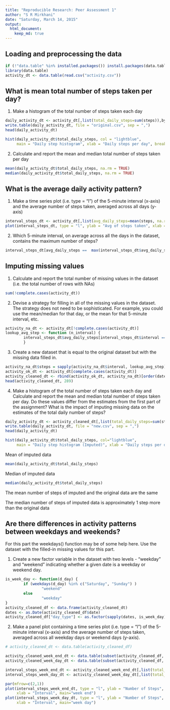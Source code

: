 ```yaml
---
title: "Reproducible Research: Peer Assessment 1"
author: "S R Mirkhani"
date: "Saturday, March 14, 2015"
output: 
  html_document:
    keep_md: true
---
```



## Loading and preprocessing the data


```r
if (!"data.table" %in% installed.packages()) install.packages(data.table)
library(data.table)
activity_dt <- data.table(read.csv("activity.csv"))
```

## What is mean total number of steps taken per day?
1. Make a histogram of the total number of steps taken each day
```r
daily_activity_dt <- activity_dt[,list(total_daily_steps=sum(steps)),by=date]
write.table(daily_activity_dt, file = "original.csv", sep = ",")
head(daily_activity_dt)

hist(daily_activity_dt$total_daily_steps, col = "lightblue",
     main = "Daily step histogram", xlab = "Daily steps per day", breaks = 20)
```
2. Calculate and report the mean and median total number of steps taken
per day
```r
mean(daily_activity_dt$total_daily_steps, na.rm = TRUE)
median(daily_activity_dt$total_daily_steps, na.rm = TRUE)
```


## What is the average daily activity pattern?
1. Make a time series plot (i.e. type = "l") of the 5-minute interval (x-axis)
and the average number of steps taken, averaged across all days (y-axis)  
```r
interval_steps_dt <- activity_dt[,list(avg_daily_steps=mean(steps, na.rm = TRUE)),by=interval]
plot(interval_steps_dt, type = "l", ylab = "Avg of steps taken", xlab = "Interval")
```
  
2. Which 5-minute interval, on average across all the days in the dataset,
contains the maximum number of steps?  
```r
interval_steps_dt[avg_daily_steps ==  max(interval_steps_dt$avg_daily_steps)]
```


## Imputing missing values
1. Calculate and report the total number of missing values in the dataset
(i.e. the total number of rows with NAs)
```r
sum(!complete.cases(activity_dt))
```
2. Devise a strategy for filling in all of the missing values in the dataset. The
strategy does not need to be sophisticated. For example, you could use
the mean/median for that day, or the mean for that 5-minute interval, etc.

```r
activity_na_dt <- activity_dt[!complete.cases(activity_dt)]
lookup_avg_step <- function (n_interval) {
        interval_steps_dt$avg_daily_steps[interval_steps_dt$interval == n_interval]
        }
```

3. Create a new dataset that is equal to the original dataset but with the
missing data filled in.
```r
activity_na_dt$steps = sapply(activity_na_dt$interval, lookup_avg_step)
activity_ok_dt <- activity_dt[complete.cases(activity_dt)]
activity_cleaned_dt <- rbind(activity_ok_dt, activity_na_dt)[order(date, interval)]
head(activity_cleaned_dt, 289)
```

4. Make a histogram of the total number of steps taken each day and Calculate
and report the mean and median total number of steps taken per day. Do
these values differ from the estimates from the first part of the assignment?
What is the impact of imputing missing data on the estimates of the total
daily number of steps?
```r
daily_activity_dt <- activity_cleaned_dt[,list(total_daily_steps=sum(steps, na.rm = TRUE)),by=date]
write.table(daily_activity_dt, file = "new.csv", sep = ",")
head(daily_activity_dt)
```
```r
hist(daily_activity_dt$total_daily_steps, col="lightblue",
     main = "Daily step histogram (Imputed)", xlab = "Daily steps per day", breaks = 20)

```
  
Mean of imputed data
```r
mean(daily_activity_dt$total_daily_steps)

```
  
Median of imputed data
```r
median(daily_activity_dt$total_daily_steps)
```
  
The mean number of steps of imputed and the original data are the same
  
The median number of steps of imputed data is approximately 1 step more than
the original data


## Are there differences in activity patterns between weekdays and weekends?

For this part the weekdays() function may be of some help here. Use the dataset
with the filled-in missing values for this part.

1. Create a new factor variable in the dataset with two levels - "weekday"
and "weekend" indicating whether a given date is a weekday or weekend
day.
```r
is_week_day <- function(d_day) {
        if (weekdays(d_day) %in% c("Saturday", "Sunday") )
                "weekend"
        else
                "weekday"
}
activity_cleaned_df <- data.frame(activity_cleaned_dt)
dates <- as.Date(activity_cleaned_df$date)
activity_cleaned_df["day_type"] <- as.factor(sapply(dates, is_week_day))
```

2. Make a panel plot containing a time series plot (i.e. type = "l") of the
5-minute interval (x-axis) and the average number of steps taken, averaged
across all weekday days or weekend days (y-axis).
```r
# activity_cleaned_dt <- data.table(activity_cleaned_df)

activity_cleaned_week_end_dt <- data.table(subset(activity_cleaned_df, day_type == "weekend"))
activity_cleaned_week_day_dt <- data.table(subset(activity_cleaned_df, day_type == "weekday"))

interval_steps_week_end_dt <- activity_cleaned_week_end_dt[,list(total_daily_steps=sum(steps)),by=interval]
interval_steps_week_day_dt <- activity_cleaned_week_day_dt[,list(total_daily_steps=sum(steps)),by=interval]

par(mfrow=c(2,1))
plot(interval_steps_week_end_dt, type = "l", ylab = "Number of Steps", 
     xlab = "Interval", main="week end")
plot(interval_steps_week_day_dt, type = "l", ylab = "Number of Steps",
     xlab = "Interval", main="week day")
```
